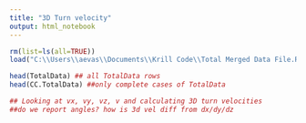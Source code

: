 ---
title: "3D Turn velocity"
output: html_notebook
---


```{r}
rm(list=ls(all=TRUE))
load("C:\\Users\\aevas\\Documents\\Krill Code\\Total Merged Data File.Rdata")

head(TotalData) ## all TotalData rows
head(CC.TotalData) ##only complete cases of TotalData 

## Looking at vx, vy, vz, v and calculating 3D turn velocities
##do we report angles? how is 3d vel diff from dx/dy/dz


```

